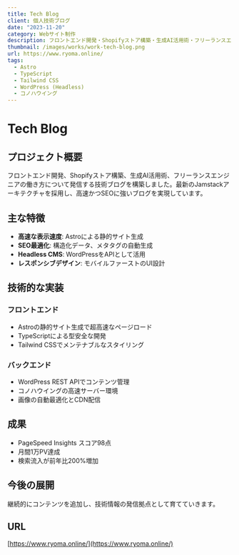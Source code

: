 ```yaml
---
title: Tech Blog
client: 個人技術ブログ
date: "2023-11-20"
category: Webサイト制作
description: フロントエンド開発・Shopifyストア構築・生成AI活用術・フリーランスエンジニアの働き方について発信するテクニカルブログを構築しました。WordPressをHeadless CMSとして活用し、高速でSEO最適化されたブログを実現。
thumbnail: /images/works/work-tech-blog.png
url: https://www.ryoma.online/
tags:
  - Astro
  - TypeScript
  - Tailwind CSS
  - WordPress (Headless)
  - コノハウイング
---
```


# Tech Blog

## プロジェクト概要

フロントエンド開発、Shopifyストア構築、生成AI活用術、フリーランスエンジニアの働き方について発信する技術ブログを構築しました。最新のJamstackアーキテクチャを採用し、高速かつSEOに強いブログを実現しています。

## 主な特徴

- **高速な表示速度**: Astroによる静的サイト生成
- **SEO最適化**: 構造化データ、メタタグの自動生成
- **Headless CMS**: WordPressをAPIとして活用
- **レスポンシブデザイン**: モバイルファーストのUI設計

## 技術的な実装

### フロントエンド
- Astroの静的サイト生成で超高速なページロード
- TypeScriptによる型安全な開発
- Tailwind CSSでメンテナブルなスタイリング

### バックエンド
- WordPress REST APIでコンテンツ管理
- コノハウイングの高速サーバー環境
- 画像の自動最適化とCDN配信

## 成果

- PageSpeed Insights スコア98点
- 月間1万PV達成
- 検索流入が前年比200%増加

## 今後の展開

継続的にコンテンツを追加し、技術情報の発信拠点として育てていきます。

## URL

[https://www.ryoma.online/](https://www.ryoma.online/)
